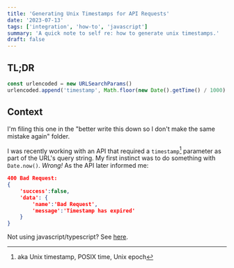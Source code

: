 ```yaml
---
title: 'Generating Unix Timestamps for API Requests'
date: '2023-07-13'
tags: ['integration', 'how-to', 'javascript']
summary: 'A quick note to self re: how to generate unix timestamps.'
draft: false
---
```


## TL;DR

```javascript
const urlencoded = new URLSearchParams()
urlencoded.append('timestamp', Math.floor(new Date().getTime() / 1000).toString())
```

## Context

I'm filing this one in the "better write this down so I don't make the same
mistake again" folder.

I was recently working with an API that required a `timestamp`[^1] parameter as
part of the URL's query string. My first instinct was to do something with
`Date.now()`. _Wrong!_ As the API later informed me:

```json
400 Bad Request:
{
    'success':false,
    'data': {
        'name':'Bad Request',
        'message':'Timestamp has expired'
    }
}
```

Not using javascript/typescript? See
[here](https://www.epochconverter.com/#:~:text=How%20to%20get%20the%20current%20epoch%20time%20in).

[^1]: aka Unix timestamp, POSIX time, Unix epoch
